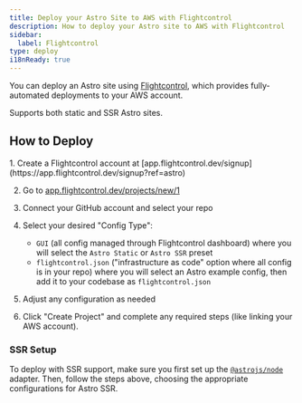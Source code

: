 ```yaml
---
title: Deploy your Astro Site to AWS with Flightcontrol
description: How to deploy your Astro site to AWS with Flightcontrol
sidebar:
  label: Flightcontrol
type: deploy
i18nReady: true
---
```


You can deploy an Astro site using [Flightcontrol](https://www.flightcontrol.dev?ref=astro), which provides fully-automated deployments to your AWS account.

Supports both static and SSR Astro sites.

## How to Deploy

<Steps>
1. Create a Flightcontrol account at [app.flightcontrol.dev/signup](https://app.flightcontrol.dev/signup?ref=astro)

2. Go to [app.flightcontrol.dev/projects/new/1](https://app.flightcontrol.dev/projects/new/1)

3. Connect your GitHub account and select your repo

4. Select your desired "Config Type":
    - `GUI` (all config managed through Flightcontrol dashboard) where you will select the `Astro Static` or `Astro SSR` preset
    - `flightcontrol.json` ("infrastructure as code" option where all config is in your repo) where you will select an Astro example config, then add it to your codebase as `flightcontrol.json`

5. Adjust any configuration as needed

6. Click "Create Project" and complete any required steps (like linking your AWS account).
</Steps>

### SSR Setup

To deploy with SSR support, make sure you first set up the [`@astrojs/node`](/vi/guides/integrations-guide/node/) adapter. Then, follow the steps above, choosing the appropriate configurations for Astro SSR.

